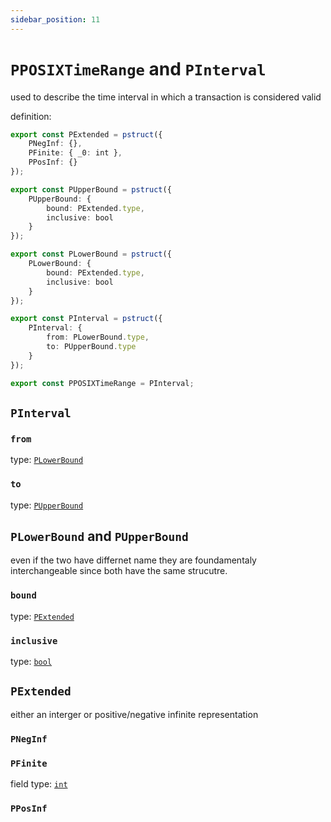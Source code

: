 ```yaml
---
sidebar_position: 11
---
```


# `PPOSIXTimeRange` and `PInterval`

used to describe the time interval in which a transaction is considered valid

definition:

```ts
export const PExtended = pstruct({
    PNegInf: {},
    PFinite: { _0: int },
    PPosInf: {}
});

export const PUpperBound = pstruct({
    PUpperBound: {
        bound: PExtended.type,
        inclusive: bool 
    }
});

export const PLowerBound = pstruct({
    PLowerBound: {
        bound: PExtended.type,
        inclusive: bool 
    }
});

export const PInterval = pstruct({
    PInterval: {
        from: PLowerBound.type,
        to: PUpperBound.type
    }
});

export const PPOSIXTimeRange = PInterval;
```

## `PInterval`

### `from`

type: [`PLowerBound`](#plowerbound-and-pupperbound)

###  `to`

type: [`PUpperBound`](#plowerbound-and-pupperbound)


## `PLowerBound` and `PUpperBound`

even if the two have differnet name they are foundamentaly interchangeable
since both have the same strucutre.

### `bound`

type: [`PExtended`](#pextended)

### `inclusive`

type: [`bool`](../../stdlib/TermBool)


## `PExtended`

either an interger or positive/negative infinite representation

### `PNegInf`

### `PFinite`

field type: [`int`](../../stdlib/TermInt)

### `PPosInf`
